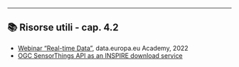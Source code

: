 ----

::: {.callout-tip icon=false}
## 📚 Risorse utili - cap. 4.2
- [Webinar "Real-time Data"](https://data.europa.eu/en/academy/real-time-data), data.europa.eu Academy, 2022
- [OGC SensorThings API as an INSPIRE download service](https://inspire.ec.europa.eu/good-practice/ogc-sensorthings-api-inspire-download-service)
:::
